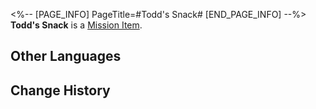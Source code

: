 <%-- [PAGE_INFO]
PageTitle=#Todd's Snack#
[END_PAGE_INFO] --%>
{{Item Infobox
|id          = 140297
|image       = Item Todd's Snack.png
|type        = Mission Item
|invCategory = Missions
|rarity      = 3
|effect      = 
|description = A snack that Todd wants to eat. It may be childish for a child, but is just right for an adult.
}}
'''Todd's Snack''' is a [[Mission Item]].

==Other Languages==
{{Other Languages
|en   = Todd's Snack
|zhs  = 买给陶德的小吃
|zht  = 買給陶德的小吃
|ja   = トッドのために買ってあげた小吃
|ko   = 토드에게 사주는 간식
|es   = Bocadillos para Todd
|fr   = Casse-croûte de Todd
|ru   = Закуска для Тодда
|th   = ขนมที่ซื้อมาให้ Todd
|vi   = Đồ Ăn Vặt Cho Todd
|de   = Todds Snack
|id   = Camilan untuk Todd
|pt   = Lanche de Todd
}}

==Change History==
{{Change History|2.0}}